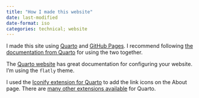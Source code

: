 ```yaml
---
title: "How I made this website"
date: last-modified
date-format: iso
categories: technical; website
---
```


I made this site using [Quarto](https://quarto.org/) and [GitHub Pages](https://pages.github.com/). I recommend following [the documentation from Quarto](https://quarto.org/docs/publishing/github-pages.html) for using the two together. 

The [Quarto website](https://quarto.org/docs/websites/) has great documentation for configuring your website. I'm using the `flatly` theme.

I used the [Iconify extension for Quarto](https://github.com/mcanouil/quarto-iconify) to add the link icons on the About page. There are [many other extensions available](https://quarto.org/docs/extensions/) for Quarto.  